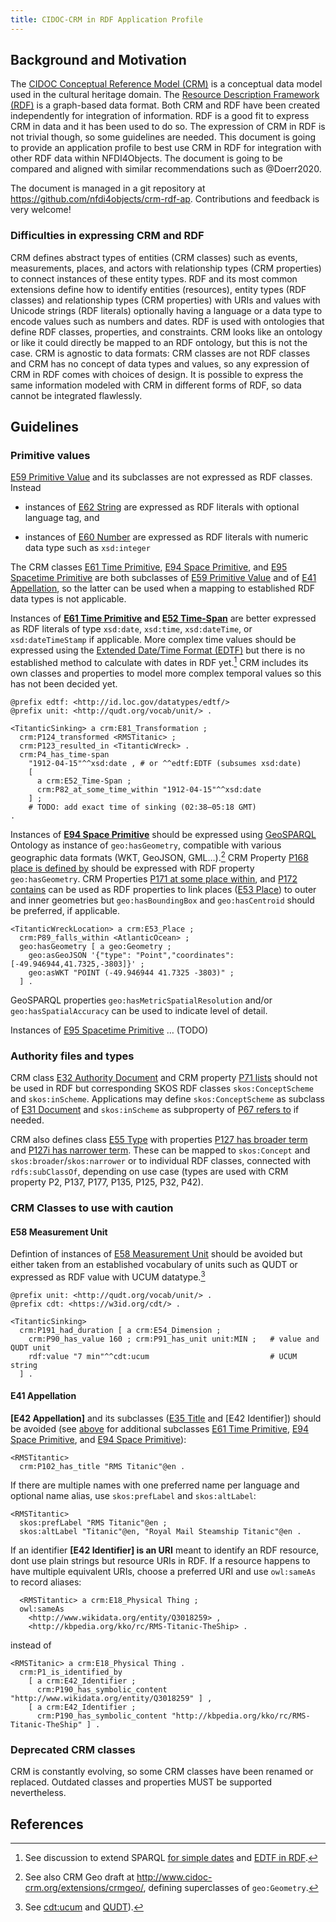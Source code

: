 ```yaml
---
title: CIDOC-CRM in RDF Application Profile
---
```


## Background and Motivation

The [CIDOC Conceptual Reference Model (CRM)](https://www.cidoc-crm.org/) is a conceptual data model used in the cultural heritage domain. The [Resource Description Framework (RDF)](https://www.w3.org/TR/rdf11-concepts/) is a graph-based data format. Both CRM and RDF have been created independently for integration of information. RDF is a good fit to express CRM in data and it has been used to do so. The expression of CRM in RDF is not trivial though, so some guidelines are needed. This document is going to provide an application profile to best use CRM in RDF for integration with other RDF data within NFDI4Objects. The document is going to be compared and aligned with similar recommendations such as @Doerr2020.

The document is managed in a git repository at <https://github.com/nfdi4objects/crm-rdf-ap>. Contributions and feedback is very welcome!

### Difficulties in expressing CRM and RDF

CRM defines abstract types of entities (CRM classes) such as events, measurements, places, and actors with relationship types (CRM properties) to connect instances of these entity types. RDF and its most common extensions define how to identify entities (resources), entity types (RDF classes) and relationship types (CRM properties) with URIs and values with Unicode strings (RDF literals) optionally having a language or a data type to encode values such as numbers and dates. RDF is used with ontologies that define RDF classes, properties, and constraints. CRM looks like an ontology or like it could directly be mapped to an RDF ontology, but this is not the case. CRM is agnostic to data formats: CRM classes are not RDF classes and CRM has no concept of data types and values, so any expression of CRM in RDF comes with choices of design. It is possible to express the same information modeled with CRM in different forms of RDF, so data cannot be integrated flawlessly.

## Guidelines

### Primitive values

[E59 Primitive Value] and its subclasses are not expressed as RDF classes. Instead

- instances of [E62 String](http://www.cidoc-crm.org/cidoc-crm/E62) are expressed as RDF literals with optional language tag, and

- instances of [E60 Number](http://www.cidoc-crm.org/cidoc-crm/E60) are expressed as RDF literals with numeric data type such as `xsd:integer`

The CRM classes [E61 Time Primitive], [E94 Space Primitive], and [E95 Spacetime Primitive] are both subclasses of [E59 Primitive Value] and of [E41 Appellation], so the latter can be used when a mapping to established RDF data types is not applicable.

Instances of **[E61 Time Primitive] and [E52 Time-Span]** are better expressed as RDF literals of type `xsd:date`, `xsd:time`, `xsd:dateTime`, or `xsd:dateTimeStamp` if applicable. More complex time values should be expressed using the [Extended Date/Time Format (EDTF)](https://www.loc.gov/standards/datetime/) but there is no established method to calculate with dates in RDF yet.^[See discussion to extend SPARQL [for simple dates](https://github.com/w3c/sparql-dev/blob/main/SEP/SEP-0002/sep-0002.md) and [EDTF in RDF](https://periodo.github.io/edtf-ontology/).] CRM includes its own classes and properties to model more complex temporal values so this has not been decided yet.

~~~ttl
@prefix edtf: <http://id.loc.gov/datatypes/edtf/>
@prefix unit: <http://qudt.org/vocab/unit/> .

<TitanticSinking> a crm:E81_Transformation ;
  crm:P124_transformed <RMSTitanic> ;
  crm:P123_resulted_in <TitanticWreck> .
  crm:P4_has_time-span 
    "1912-04-15"^^xsd:date , # or ^^edtf:EDTF (subsumes xsd:date)
    [
      a crm:E52_Time-Span ;
      crm:P82_at_some_time_within "1912-04-15"^^xsd:date          
    ] ;
    # TODO: add exact time of sinking (02:38–05:18 GMT)
.
~~~

Instances of **[E94 Space Primitive]** should be expressed using [GeoSPARQL] Ontology as instance of `geo:hasGeometry`, compatible with various geographic data formats (WKT, GeoJSON, GML...).^[See also CRM Geo draft at <http://www.cidoc-crm.org/extensions/crmgeo/>, defining superclasses of `geo:Geometry`.] CRM Property [P168 place is defined by] should be expressed with RDF property `geo:hasGeometry`. CRM Properties [P171 at some place within], and [P172 contains] can be used as RDF properties to link places ([E53 Place]) to outer and inner geometries but `geo:hasBoundingBox` and `geo:hasCentroid` should be preferred, if applicable.

~~~ttl
<TitanticWreckLocation> a crm:E53_Place ;
  crm:P89_falls_within <AtlanticOcean> ;
  geo:hasGeometry [ a geo:Geometry ;
    geo:asGeoJSON '{"type": "Point","coordinates": [-49.946944,41.7325,-3803]}' ;
    geo:asWKT "POINT (-49.946944 41.7325 -3803)" ;
  ] .
~~~

GeoSPARQL properties `geo:hasMetricSpatialResolution` and/or `geo:hasSpatialAccuracy` can be used to indicate level of detail. 

Instances of [E95 Spacetime Primitive] ... (TODO)

[GeoSPARQL]: https://www.ogc.org/de/publications/standard/geosparql/

[P171 at some place within]: http://www.cidoc-crm.org/cidoc-crm/P171
[P172 contains]: http://www.cidoc-crm.org/cidoc-crm/P172
[P168 place is defined by]: http://www.cidoc-crm.org/cidoc-crm/P168


[E52 Time-Span]: http://www.cidoc-crm.org/cidoc-crm/E52
[E53 Place]: http://www.cidoc-crm.org/cidoc-crm/E53
[E41 Appellation]: http://www.cidoc-crm.org/cidoc-crm/E41
[E59 Primitive Value]: http://www.cidoc-crm.org/cidoc-crm/E59
[E61 Time Primitive]: http://www.cidoc-crm.org/cidoc-crm/E61
[E94 Space Primitive]: http://www.cidoc-crm.org/cidoc-crm/E94
[E95 Spacetime Primitive]: http://www.cidoc-crm.org/cidoc-crm/E95

### Authority files and types

CRM class [E32 Authority Document] and CRM property [P71 lists] should not be used in RDF but corresponding SKOS RDF classes `skos:ConceptScheme` and `skos:inScheme`. Applications may define `skos:ConceptScheme` as subclass of [E31 Document] and `skos:inScheme` as subproperty of [P67 refers to] if needed.

CRM also defines class [E55 Type] with properties [P127 has broader term] and [P127i has narrower term]. These can be mapped to `skos:Concept` and `skos:broader`/`skos:narrower` or to individual RDF classes, connected with `rdfs:subClassOf`, depending on use case (types are used with CRM property P2, P137, P177, P135, P125, P32, P42).

[P127 has broader term]: http://www.cidoc-crm.org/cidoc-crm/P127
[P127i has narrower term]: http://www.cidoc-crm.org/cidoc-crm/P127i_has_narrower_term
[P71 lists]: http://www.cidoc-crm.org/cidoc-crm/P71
[P67 refers to]: http://www.cidoc-crm.org/cidoc-crm/P67
[E31 Document]: http://www.cidoc-crm.org/cidoc-crm/E31
[E32 Authority Document]: http://www.cidoc-crm.org/cidoc-crm/E32
[E55 Type]: http://www.cidoc-crm.org/cidoc-crm/E55
[E35 Title]: http://www.cidoc-crm.org/cidoc-crm/E35
[E41 Appellation]: http://www.cidoc-crm.org/cidoc-crm/E41
[E55 Identifier]: http://www.cidoc-crm.org/cidoc-crm/E42
[E58 Measurement Unit]: http://www.cidoc-crm.org/cidoc-crm/E58

### CRM Classes to use with caution

#### E58 Measurement Unit

Defintion of instances of [E58 Measurement Unit] should be avoided but either taken from an established vocabulary of units such as QUDT or expressed as RDF value with UCUM datatype.^[See [cdt:ucum](https://ci.mines-stetienne.fr/lindt/v4/custom_datatypes#ucum) and [QUDT](https://qudt.org/)).]

~~~ttl
@prefix unit: <http://qudt.org/vocab/unit/> .
@prefix cdt: <https://w3id.org/cdt/> .

<TitanticSinking>
  crm:P191_had_duration [ a crm:E54_Dimension ;
    crm:P90_has_value 160 ; crm:P91_has_unit unit:MIN ;   # value and QUDT unit
    rdf:value "7 min"^^cdt:ucum                           # UCUM string
  ] .
~~~

#### E41 Appellation

**[E42 Appellation]** and its subclasses ([E35 Title] and [E42 Identifier]) should be avoided (see [above](#primitive-values) for additional subclasses [E61 Time Primitive], [E94 Space Primitive], and [E94 Space Primitive]):

~~~ttl
<RMSTitantic>
  crm:P102_has_title "RMS Titanic"@en .
~~~

If there are multiple names with one preferred name per language and optional name alias, use `skos:prefLabel` and `skos:altLabel`:

~~~ttl
<RMSTitantic>
  skos:prefLabel "RMS Titanic"@en ;
  skos:altLabel "Titanic"@en, "Royal Mail Steamship Titanic"@en .
~~~

If an identifier **[E42 Identifier] is an URI** meant to identify an RDF resource, dont use plain strings but resource URIs in RDF.  If a resource happens to have multiple equivalent URIs, choose a preferred URI and use `owl:sameAs` to record aliases:

~~~ttl
  <RMSTitantic> a crm:E18_Physical Thing ;
  owl:sameAs
    <http://www.wikidata.org/entity/Q3018259> ,
    <http://kbpedia.org/kko/rc/RMS-Titanic-TheShip> .
~~~

instead of 

~~~ttl
<RMSTitanic> a crm:E18_Physical Thing .
  crm:P1_is_identified_by
    [ a crm:E42_Identifier ;
      crm:P190_has_symbolic_content "http://www.wikidata.org/entity/Q3018259" ] ,
    [ a crm:E42_Identifier ;
      crm:P190_has_symbolic_content "http://kbpedia.org/kko/rc/RMS-Titanic-TheShip" ] .
~~~

### Deprecated CRM classes

CRM is constantly evolving, so some CRM classes have been renamed or replaced. Outdated classes and properties MUST be supported nevertheless.

## References

::: {#refs}
:::
